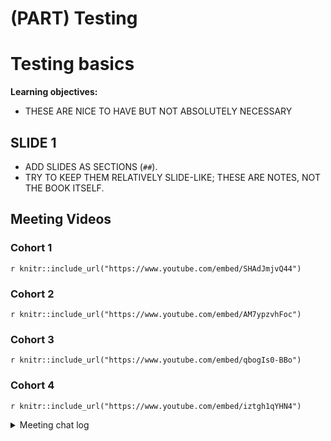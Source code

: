 # (PART) Testing {-}

# Testing basics

**Learning objectives:**

- THESE ARE NICE TO HAVE BUT NOT ABSOLUTELY NECESSARY

## SLIDE 1

- ADD SLIDES AS SECTIONS (`##`).
- TRY TO KEEP THEM RELATIVELY SLIDE-LIKE; THESE ARE NOTES, NOT THE BOOK ITSELF.

## Meeting Videos

### Cohort 1

`r knitr::include_url("https://www.youtube.com/embed/SHAdJmjvQ44")`

### Cohort 2

`r knitr::include_url("https://www.youtube.com/embed/AM7ypzvhFoc")`


### Cohort 3

`r knitr::include_url("https://www.youtube.com/embed/qbogIs0-BBo")`


### Cohort 4

`r knitr::include_url("https://www.youtube.com/embed/iztgh1qYHN4")`

<details>
<summary> Meeting chat log </summary>

```
00:35:23	olivier leroy:	str_dup() duplicates the characters within a string, e.g. str_dup("xy", 3) returns "xyxyxy".
00:35:28	olivier leroy:	from the doc
01:04:41	olivier leroy:	test driven developemt
01:04:45	Neil Birrell:	https://en.wikipedia.org/wiki/Test-driven_development
```
</details>
